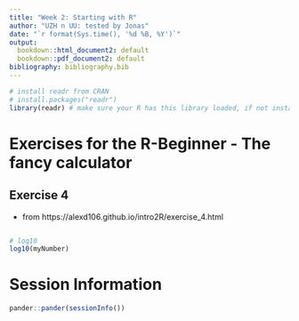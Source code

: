 ```yaml
---
title: "Week 2: Starting with R"
author: "UZH n UU: tested by Jonas"
date: "`r format(Sys.time(), '%d %B, %Y')`"
output:
  bookdown::html_document2: default
  bookdown::pdf_document2: default
bibliography: bibliography.bib
---
```


```r
# install readr from CRAN
# install.packages("readr")
library(readr) # make sure your R has this library loaded, if not install it (see line above)
```

# Exercises for the R-Beginner - The fancy calculator

## Exercise 4
* from https://alexd106.github.io/intro2R/exercise_4.html
```r

```

```r
# log10
log10(myNumber)
```

# Session Information

```r
pander::pander(sessionInfo())
```


